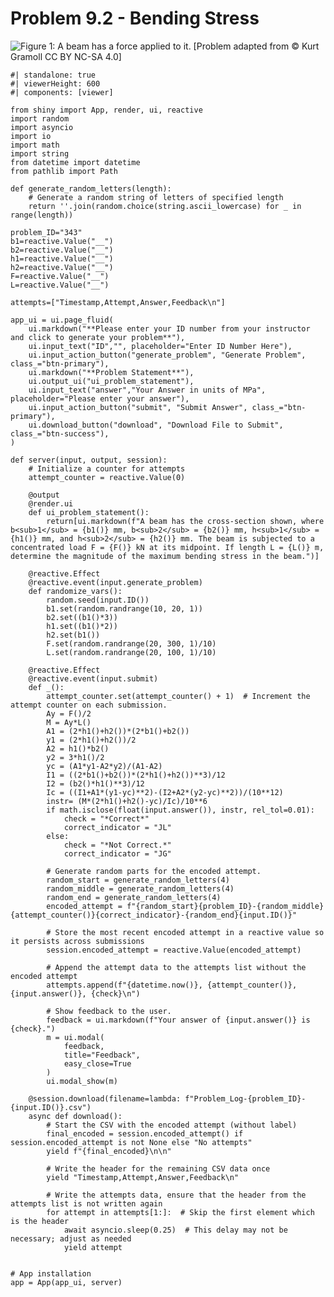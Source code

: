 # Problem 9.2 - Bending Stress {.unnumbered}

![Figure 1: A beam has a force applied to it.](images/344.png){fig-alt="A rectangular beam with a rectangular cutout of length 2L stretches from Point A to Point B. A force F is applied at L/2 from A. The beam cross section has a width of 2b1+b2 and a height of 2h1+h2. The cutout has a width of b2 and a height of h1."}
\[Problem adapted from © Kurt Gramoll CC BY NC-SA 4.0\]

```shinylive-python
#| standalone: true
#| viewerHeight: 600
#| components: [viewer]

from shiny import App, render, ui, reactive
import random
import asyncio
import io
import math
import string
from datetime import datetime
from pathlib import Path

def generate_random_letters(length):
    # Generate a random string of letters of specified length
    return ''.join(random.choice(string.ascii_lowercase) for _ in range(length))  

problem_ID="343"
b1=reactive.Value("__")
b2=reactive.Value("__")
h1=reactive.Value("__")
h2=reactive.Value("__")
F=reactive.Value("__")
L=reactive.Value("__")
  
attempts=["Timestamp,Attempt,Answer,Feedback\n"]

app_ui = ui.page_fluid(
    ui.markdown("**Please enter your ID number from your instructor and click to generate your problem**"),
    ui.input_text("ID","", placeholder="Enter ID Number Here"),
    ui.input_action_button("generate_problem", "Generate Problem", class_="btn-primary"),
    ui.markdown("**Problem Statement**"),
    ui.output_ui("ui_problem_statement"),
    ui.input_text("answer","Your Answer in units of MPa", placeholder="Please enter your answer"),
    ui.input_action_button("submit", "Submit Answer", class_="btn-primary"),
    ui.download_button("download", "Download File to Submit", class_="btn-success"),
)

def server(input, output, session):
    # Initialize a counter for attempts
    attempt_counter = reactive.Value(0)

    @output
    @render.ui
    def ui_problem_statement():
        return[ui.markdown(f"A beam has the cross-section shown, where b<sub>1</sub> = {b1()} mm, b<sub>2</sub> = {b2()} mm, h<sub>1</sub> = {h1()} mm, and h<sub>2</sub> = {h2()} mm. The beam is subjected to a concentrated load F = {F()} kN at its midpoint. If length L = {L()} m, determine the magnitude of the maximum bending stress in the beam.")]
    
    @reactive.Effect
    @reactive.event(input.generate_problem)
    def randomize_vars():
        random.seed(input.ID())
        b1.set(random.randrange(10, 20, 1))
        b2.set((b1()*3))
        h1.set((b1()*2))
        h2.set(b1())
        F.set(random.randrange(20, 300, 1)/10)
        L.set(random.randrange(20, 100, 1)/10)
        
    @reactive.Effect
    @reactive.event(input.submit)
    def _():
        attempt_counter.set(attempt_counter() + 1)  # Increment the attempt counter on each submission.
        Ay = F()/2
        M = Ay*L()
        A1 = (2*h1()+h2())*(2*b1()+b2())
        y1 = (2*h1()+h2())/2
        A2 = h1()*b2()
        y2 = 3*h1()/2
        yc = (A1*y1-A2*y2)/(A1-A2)
        I1 = ((2*b1()+b2())*(2*h1()+h2())**3)/12
        I2 = (b2()*h1()**3)/12
        Ic = ((I1+A1*(y1-yc)**2)-(I2+A2*(y2-yc)**2))/(10**12)
        instr= (M*(2*h1()+h2()-yc)/Ic)/10**6
        if math.isclose(float(input.answer()), instr, rel_tol=0.01):
            check = "*Correct*"
            correct_indicator = "JL"
        else:
            check = "*Not Correct.*"
            correct_indicator = "JG"

        # Generate random parts for the encoded attempt.
        random_start = generate_random_letters(4)
        random_middle = generate_random_letters(4)
        random_end = generate_random_letters(4)
        encoded_attempt = f"{random_start}{problem_ID}-{random_middle}{attempt_counter()}{correct_indicator}-{random_end}{input.ID()}"

        # Store the most recent encoded attempt in a reactive value so it persists across submissions
        session.encoded_attempt = reactive.Value(encoded_attempt)

        # Append the attempt data to the attempts list without the encoded attempt
        attempts.append(f"{datetime.now()}, {attempt_counter()}, {input.answer()}, {check}\n")

        # Show feedback to the user.
        feedback = ui.markdown(f"Your answer of {input.answer()} is {check}.")
        m = ui.modal(
            feedback,
            title="Feedback",
            easy_close=True
        )
        ui.modal_show(m)

    @session.download(filename=lambda: f"Problem_Log-{problem_ID}-{input.ID()}.csv")
    async def download():
        # Start the CSV with the encoded attempt (without label)
        final_encoded = session.encoded_attempt() if session.encoded_attempt is not None else "No attempts"
        yield f"{final_encoded}\n\n"
        
        # Write the header for the remaining CSV data once
        yield "Timestamp,Attempt,Answer,Feedback\n"
        
        # Write the attempts data, ensure that the header from the attempts list is not written again
        for attempt in attempts[1:]:  # Skip the first element which is the header
            await asyncio.sleep(0.25)  # This delay may not be necessary; adjust as needed
            yield attempt


# App installation
app = App(app_ui, server)
```

